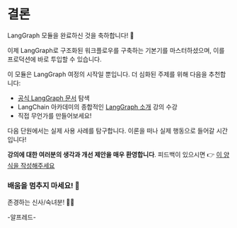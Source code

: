# 결론

LangGraph 모듈을 완료하신 것을 축하합니다! 🥳

이제 LangGraph로 구조화된 워크플로우를 구축하는 기본기를 마스터하셨으며, 이를 프로덕션에 바로 투입할 수 있습니다.

이 모듈은 LangGraph 여정의 시작일 뿐입니다. 더 심화된 주제를 위해 다음을 추천합니다:

- [공식 LangGraph 문서](https://github.com/langchain-ai/langgraph) 탐색
- LangChain 아카데미의 종합적인 [LangGraph 소개](https://academy.langchain.com/courses/intro-to-langgraph) 강의 수강
- 직접 무언가를 만들어보세요!

다음 단원에서는 실제 사용 사례를 탐구합니다. 이론을 떠나 실제 행동으로 들어갈 시간입니다!

**강의에 대한 여러분의 생각과 개선 제안을 매우 환영합니다**. 피드백이 있으시면 👉 [이 양식을 작성해주세요](https://docs.google.com/forms/d/e/1FAIpQLSe9VaONn0eglax0uTwi29rIn4tM7H2sYmmybmG5jJNlE5v0xA/viewform?usp=dialog)

### 배움을 멈추지 마세요! 🤗

존경하는 신사/숙녀분! 🎩🦇

-알프레드-